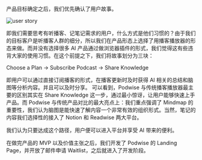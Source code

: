 产品目标确定之后，我们优先确认了用户故事。

![user story](/attachments/idea/userstory.png)

即我们需要思考有听播客、记笔记需求的用户，什么方式是他们习惯的？由于我们的目标客户是听播客人群的细分，所以我们在产品形态上选择了用播客播放器的形态来做。而并没有选择很多 AI 产品通过做浏览器插件的形式，我们觉得这有些违背大家的使用习惯。在这个前提之下，我们将故事划分为三块：

Choose a Plan -> Subscribe Podcast -> Share Knowledge

即用户可以通过直接订阅播客的形式，在播客更新时及时获得 AI 相关的总结和脑图等分析内容。并且可以及时分享。 可以看到，Podwise 与传统播客播放器最主要的区别其实在 Share Knowledge 这一步，通过最小惊讶，让用户能够快速上手产品。而 Podwise 与传统产品对比的最大亮点上：我们重点强调了 Mindmap 的重要性，我们认为脑图是能快速了解内容一个非常有效的组织形式。当然，笔记的内容我们选择性的接入了 Notion 和 Readwise 两大平台。

我们认为只要达成这个路径，用户便可以进入平台并享受 AI 带来的便利。

在做完产品的 MVP 以及价值主张之后，我们开发了 Podwise 的 Landing Page，并开放了邮件申请 Waitlist，之后就进入了开发阶段。

